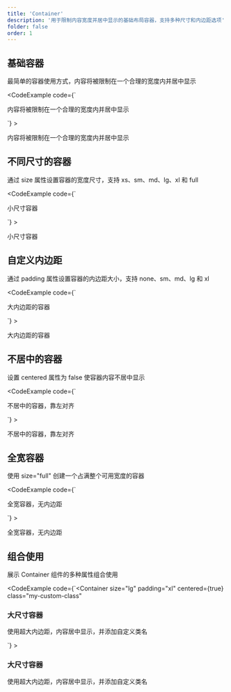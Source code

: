 ```yaml
---
title: 'Container'
description: '用于限制内容宽度并居中显示的基础布局容器，支持多种尺寸和内边距选项'
folder: false
order: 1
---
```



## 基础容器

最简单的容器使用方式，内容将被限制在一个合理的宽度内并居中显示

<CodeExample
  code={`<Container>
  <p>内容将被限制在一个合理的宽度内并居中显示</p>
</Container>`}
>
  <Container border>
    <p>内容将被限制在一个合理的宽度内并居中显示</p>
  </Container>
</CodeExample>

## 不同尺寸的容器

通过 size 属性设置容器的宽度尺寸，支持 xs、sm、md、lg、xl 和 full

<CodeExample
  code={`<Container size="sm">
  <p>小尺寸容器</p>
</Container>`}
>
  <Container size="sm" border>
    <p>小尺寸容器</p>
  </Container>
</CodeExample>

## 自定义内边距

通过 padding 属性设置容器的内边距大小，支持 none、sm、md、lg 和 xl

<CodeExample
  code={`<Container padding="lg">
  <p>大内边距的容器</p>
</Container>`}
>
  <Container padding="lg" border>
    <p>大内边距的容器</p>
  </Container>
</CodeExample>

## 不居中的容器

设置 centered 属性为 false 使容器内容不居中显示

<CodeExample
  code={`<Container centered={false}>
  <p>不居中的容器，靠左对齐</p>
</Container>`}
>
  <Container centered={false} border>
    <p>不居中的容器，靠左对齐</p>
  </Container>
</CodeExample>

## 全宽容器

使用 size="full" 创建一个占满整个可用宽度的容器

<CodeExample
  code={`<Container size="full" padding="none">
  <p>全宽容器，无内边距</p>
</Container>`}
>
  <Container size="full" padding="none" border>
    <p>全宽容器，无内边距</p>
  </Container>
</CodeExample>

## 组合使用

展示 Container 组件的多种属性组合使用

<CodeExample
  code={`<Container 
  size="lg" 
  padding="xl" 
  centered={true}
  class="my-custom-class"
>
  <div class="bg-base-200 p-4 rounded-lg">
    <h3 class="text-lg font-bold">大尺寸容器</h3>
    <p>使用超大内边距，内容居中显示，并添加自定义类名</p>
  </div>
</Container>`}
>
  <Container 
    size="lg" 
    padding="xl" 
    centered={true}
    class="my-custom-class"
    border
  >
    <div class="bg-base-200 p-4 rounded-lg">
      <h3 class="text-lg font-bold">大尺寸容器</h3>
      <p>使用超大内边距，内容居中显示，并添加自定义类名</p>
    </div>
  </Container>
</CodeExample>
